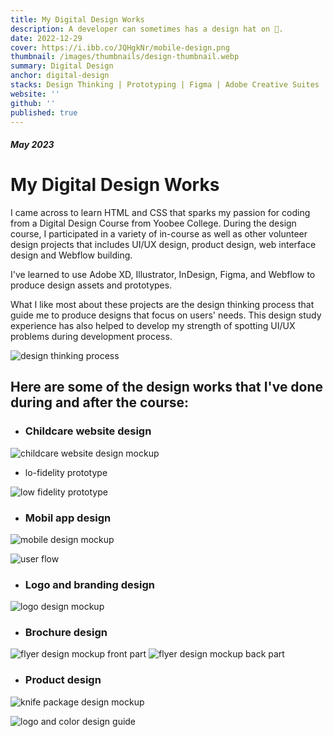 ```yaml
---
title: My Digital Design Works
description: A developer can sometimes has a design hat on 🎩.
date: 2022-12-29
cover: https://i.ibb.co/JQHgkNr/mobile-design.png
thumbnail: /images/thumbnails/design-thumbnail.webp
summary: Digital Design
anchor: digital-design
stacks: Design Thinking | Prototyping | Figma | Adobe Creative Suites | Webflow
website: ''
github: ''
published: true
---
```


##### May 2023

# My Digital Design Works

I came across to learn HTML and CSS that sparks my passion for coding from a Digital Design Course from Yoobee College. During the design course, I participated in a variety of in-course as well as other volunteer design projects that includes UI/UX design, product design, web interface design and Webflow building.

I've learned to use Adobe XD, Illustrator, InDesign, Figma, and Webflow to produce design assets and prototypes.

What I like most about these projects are the design thinking process that guide me to produce designs that focus on users' needs. This design study experience has also helped to develop my strength of spotting UI/UX problems during development process.

<img
    src="https://tech-portfolio-images.s3.ap-southeast-2.amazonaws.com/digital-design-works/design-thinking.png"
    alt="design thinking process"
    className="design-img"
/>

## Here are some of the design works that I've done during and after the course:

-   ### Childcare website design

<img
    src="https://tech-portfolio-images.s3.ap-southeast-2.amazonaws.com/digital-design-works/childcare-web.png"
    alt="childcare website design mockup"
    className="design-img"
/>

-   lo-fidelity prototype

<img
    src="https://tech-portfolio-images.s3.ap-southeast-2.amazonaws.com/digital-design-works/lofi-prototype.png"
    alt="low fidelity prototype"
    className="design-img"
/>

-   ### Mobil app design

<img
    src="https://tech-portfolio-images.s3.ap-southeast-2.amazonaws.com/digital-design-works/mobile-design.png"
    alt="mobile design mockup"
    className="design-img"
/>

<img
    src="https://tech-portfolio-images.s3.ap-southeast-2.amazonaws.com/digital-design-works/flow.png"
    alt="user flow"
    className="design-img"
/>

-   ### Logo and branding design

<img
    src="https://tech-portfolio-images.s3.ap-southeast-2.amazonaws.com/digital-design-works/logo-design.png"
    alt="logo design mockup"
    className="design-img"
/>

-   ### Brochure design

<img
    src="https://tech-portfolio-images.s3.ap-southeast-2.amazonaws.com/digital-design-works/flyer1.png"
    alt="flyer design mockup front part"
    className="design-img"
/>
<img
    src="https://tech-portfolio-images.s3.ap-southeast-2.amazonaws.com/digital-design-works/flyer2.png"
    alt="flyer design mockup back part"
    className="design-img"
/>

-   ### Product design

<img
    src="https://i.ibb.co/TgmqL9g/Screenshot-2024-06-13-at-3-14-32-PM.png"
    alt="knife package design mockup"
    className="design-img"
/>

<img
    src="https://tech-portfolio-images.s3.ap-southeast-2.amazonaws.com/digital-design-works/design-spec.webp"
    alt="logo and color design guide"
    className="design-img"
/>
